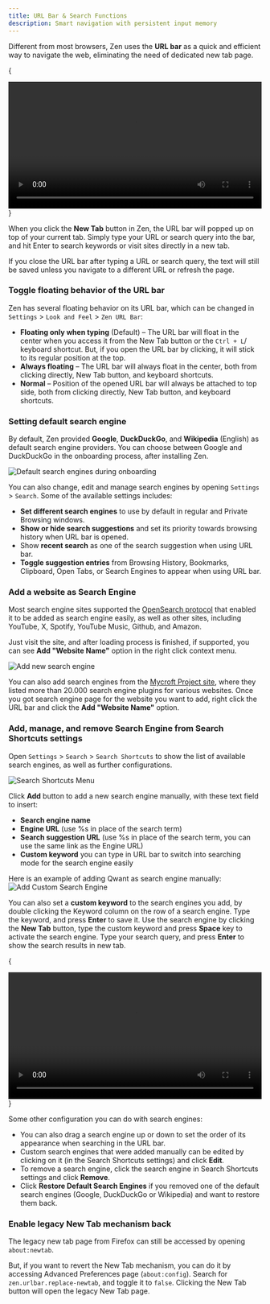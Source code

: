 ```yaml
---
title: URL Bar & Search Functions
description: Smart navigation with persistent input memory
---
```


Different from most browsers, Zen uses the **URL bar** as a quick and efficient way to navigate the web, eliminating the need of dedicated new tab page. 

{
<div align="center">
  <video width="100%" loop autoPlay>
    <source src="/assets/user-manual/urlbar/vid.mov" type="video/mp4" />
    Your browser does not support the video tag.
  </video>
</div>
}

When you click the **New Tab** button in Zen, the URL bar will popped up on top of your current tab. Simply type your URL or search query into the bar, and hit Enter to search keywords or visit sites directly in a new tab. 

<Callout>
If you close the URL bar after typing a URL or search query, the text will still be saved unless you navigate to a different URL or refresh the page.
</Callout>

### Toggle floating behavior of the URL bar

Zen has several floating behavior on its URL bar, which can be changed in `Settings` > `Look and Feel` > `Zen URL Bar`:
- **Floating only when typing** (Default) – The URL bar will float in the center when you access it from the New Tab button or the `Ctrl + L`/ keyboard shortcut. But, if you open the URL bar by clicking, it will stick to its regular position at the top.
- **Always floating** – The URL bar will always float in the center, both from clicking directly, New Tab button, and keyboard shortcuts.
- **Normal** – Position of the opened URL bar will always be attached to top side, both from clicking directly, New Tab button, and keyboard shortcuts.

### Setting default search engine

By default, Zen provided **Google**, **DuckDuckGo**, and **Wikipedia** (English) as default search engine providers. You can choose between Google and DuckDuckGo in the onboarding process, after installing Zen. 

![Default search engines during onboarding](/assets/user-manual/urlbar/onboarding-search.png)

You can also change, edit and manage search engines by opening `Settings` > `Search`. Some of the available settings includes:
- **Set different search engines** to use by default in regular and Private Browsing windows.
- **Show or hide search suggestions** and set its priority towards browsing history when URL bar is opened.
- Show **recent search** as one of the search suggestion when using URL bar.
- **Toggle suggestion entries** from Browsing History, Bookmarks, Clipboard, Open Tabs, or Search Engines to appear when using URL bar.

### Add a website as Search Engine

Most search engine sites supported the [OpenSearch protocol](https://developer.mozilla.org/docs/Web/OpenSearch) that enabled it to be added as search engine easily, as well as other sites, including YouTube, X, Spotify, YouTube Music, Github, and Amazon. 

Just visit the site, and after loading process is finished, if supported, you can see **Add "Website Name"** option in the right click context menu.

![Add new search engine](/assets/user-manual/urlbar/add-new-service.png)

You can also add search engines from the [Mycroft Project site](https://mycroftproject.com/search-engines.html), where they listed more than 20.000 search engine plugins for various websites. Once you got search engine page for the website you want to add, right click the URL bar and click the **Add "Website Name"** option.

### Add, manage, and remove Search Engine from Search Shortcuts settings

Open `Settings` > `Search` > `Search Shortcuts` to show the list of available search engines, as well as further configurations.

![Search Shortcuts Menu](/assets/user-manual/urlbar/search-shortcuts.png)

Click **Add** button to add a new search engine manually, with these text field to insert:

- **Search engine name**
- **Engine URL** (use %s in place of the search term)
- **Search suggestion URL** (use %s in place of the search term, you can use the same link as the Engine URL)
- **Custom keyword** you can type in URL bar to switch into searching mode for the search engine easily

Here is an example of adding Qwant as search engine manually:
![Add Custom Search Engine](/assets/user-manual/urlbar/add-manual.png)

You can also set a **custom keyword** to the search engines you add, by double clicking the Keyword column on the row of a search engine. Type the keyword, and press **Enter** to save it. Use the search engine by clicking the **New Tab** button, type the custom keyword and press **Space** key to activate the search engine. Type your search query, and press **Enter** to show the search results in new tab.

{
<div align="center">
  <video width="100%" loop autoPlay>
    <source src="/assets/user-manual/urlbar/search_engine.mp4" type="video/mp4" />
    Your browser does not support the video tag.
  </video>
</div>
}

Some other configuration you can do with search engines:
- You can also drag a search engine up or down to set the order of its appearance when searching in the URL bar.
- Custom search engines that were added manually can be edited by clicking on it (in the Search Shortcuts settings) and click **Edit**.
- To remove a search engine, click the search engine in Search Shortcuts settings and click **Remove**.
- Click **Restore Default Search Engines** if you removed one of the default search engines (Google, DuckDuckGo or Wikipedia) and want to restore them back.

### Enable legacy New Tab mechanism back

The legacy new tab page from Firefox can still be accessed by opening `about:newtab`.

But, if you want to revert the New Tab mechanism, you can do it by accessing Advanced Preferences page (`about:config`). Search for `zen.urlbar.replace-newtab`, and toggle it to `false`. Clicking the New Tab button will open the legacy New Tab page.
